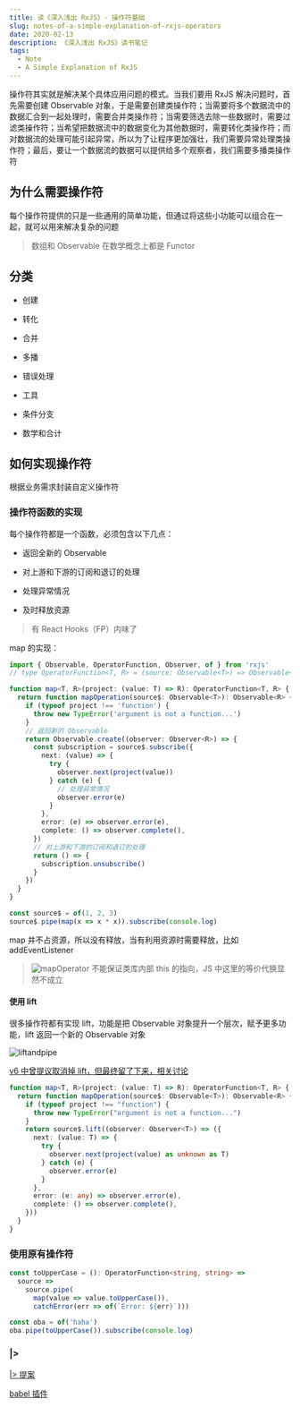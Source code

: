 ```yaml
---
title: 读《深入浅出 RxJS》- 操作符基础
slug: notes-of-a-simple-explanation-of-rxjs-operators
date: 2020-02-13
description: 《深入浅出 RxJS》读书笔记
tags:
  - Note
  - A Simple Explanation of RxJS
---
```


操作符其实就是解决某个具体应用问题的模式。当我们要用 RxJS 解决问题时，首先需要创建 Observable 对象，于是需要创建类操作符；当需要将多个数据流中的数据汇合到一起处理时，需要合并类操作符；当需要筛选去除一些数据时，需要过滤类操作符；当希望把数据流中的数据变化为其他数据时，需要转化类操作符；而对数据流的处理可能引起异常，所以为了让程序更加强壮，我们需要异常处理类操作符；最后，要让一个数据流的数据可以提供给多个观察者，我们需要多播类操作符

## 为什么需要操作符

每个操作符提供的只是一些通用的简单功能，但通过将这些小功能可以组合在一起，就可以用来解决复杂的问题

> 数组和 Observable 在数学概念上都是 Functor

## 分类

* 创建

* 转化

* 合并

* 多播

* 错误处理

* 工具

* 条件分支

* 数学和合计

## 如何实现操作符

根据业务需求封装自定义操作符

### 操作符函数的实现

每个操作符都是一个函数，必须包含以下几点：

* 返回全新的 Observable

* 对上游和下游的订阅和退订的处理

* 处理异常情况

* 及时释放资源

> 有 React Hooks（FP）内味了

map 的实现：

```ts
import { Observable, OperatorFunction, Observer, of } from 'rxjs'
// type OperatorFunction<T, R> = (source: Observable<T>) => Observable<R>

function map<T, R>(project: (value: T) => R): OperatorFunction<T, R> {
  return function mapOperation(source$: Observable<T>): Observable<R> {
    if (typeof project !== 'function') {
      throw new TypeError('argument is not a function...')
    }
    // 返回新的 Observable
    return Observable.create((observer: Observer<R>) => {
      const subscription = source$.subscribe({
        next: (value) => {
          try {
            observer.next(project(value))
          } catch (e) {
            // 处理异常情况
            observer.error(e)
          }
        },
        error: (e) => observer.error(e),
        complete: () => observer.complete(),
      })
      // 对上游和下游的订阅和退订的处理
      return () => {
        subscription.unsubscribe()
      }
    })
  }
}

const source$ = of(1, 2, 3)
source$.pipe(map(x => x * x)).subscribe(console.log)
```

map 并不占资源，所以没有释放，当有利用资源时需要释放，比如 addEventListener

> ![mapOperator](./images/mapOperator.png)
> 不能保证类库内部 this 的指向，JS 中这里的等价代换显然不成立

#### 使用 lift

很多操作符都有实现 lift，功能是把 Observable 对象提升一个层次，赋予更多功能，lift 返回一个新的 Observable 对象

![liftandpipe](./images/liftandpipe.jpeg)

[v6 中曾提议取消掉 lift，但最终留了下来，相关讨论](https://github.com/ReactiveX/rxjs/issues/2911)

```ts
function map<T, R>(project: (value: T) => R): OperatorFunction<T, R> {
  return function mapOperation(source$: Observable<T>): Observable<R> {
    if (typeof project !== "function") {
      throw new TypeError("argument is not a function...")
    }
    return source$.lift((observer: Observer<T>) => ({
      next: (value: T) => {
        try {
          observer.next(project(value) as unknown as T)
        } catch (e) {
          observer.error(e)
        }
      },
      error: (e: any) => observer.error(e),
      complete: () => observer.complete(),
    }))
  }
}
```

### 使用原有操作符

```ts
const toUpperCase = (): OperatorFunction<string, string> =>
  source =>
    source.pipe(
      map(value => value.toUpperCase()),
      catchError(err => of(`Error: ${err}`)))

const oba = of('haha')
oba.pipe(toUpperCase()).subscribe(console.log)
```

### |>

[|> 提案](https://github.com/tc39/proposal-pipeline-operator)

[babel 插件](https://github.com/babel/babel/tree/master/packages/babel-plugin-proposal-pipeline-operator)
